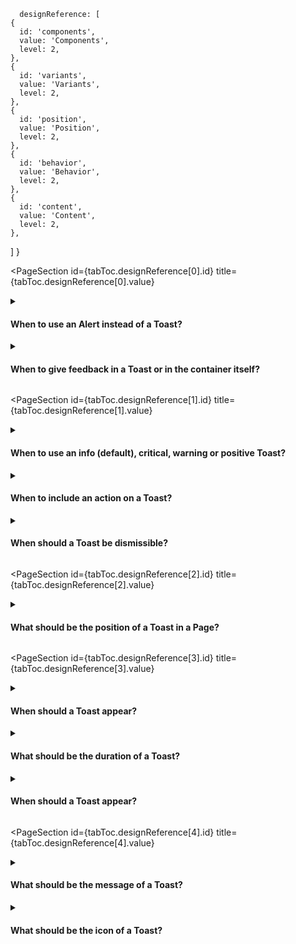 
      designReference: [
    {
      id: 'components',
      value: 'Components',
      level: 2,
    },
    {
      id: 'variants',
      value: 'Variants',
      level: 2,
    },
    {
      id: 'position',
      value: 'Position',
      level: 2,
    },
    {
      id: 'behavior',
      value: 'Behavior',
      level: 2,
    },
    {
      id: 'content',
      value: 'Content',
      level: 2,
    },
  ]
}

<PageSection
  id={tabToc.designReference[0].id}
  title={tabToc.designReference[0].value}
>

<details>
  <summary><h4>When to use an Alert instead of a Toast?</h4></summary>
  <div>
    Choose an <a href="https://admin-ui.vercel.app/components/alert">Alert</a> when the notification loads with the page content and depends on user action to disappear. For example, the <em>Order details</em> page continues to display the Alert with an error in the order until it is solved. Non-dismissive Alerts that indicate progress are the only ones that can appear after the page loads.
  </div>
</details>

<details>
  <summary><h4>When to give feedback in a Toast or in the container itself?</h4></summary>
  <div>
    <ul>
        <li>Give (non-contextual) feedback in a Toast when the message is temporary and doesn’t require much attention from the merchant.</li>
        <li>Give (contextual) feedback in the container itself when the message is permanent, very detailed or easier to understand in a contextual position. In these cases, use one of the following options:
            <ul>
                <li>Error text of a form field</li>
                <li>Error or success states</li>
                <li><a href="https://admin-ui.vercel.app/components/alert">Alert</a></li>
                <li><a href="https://admin-ui.vercel.app/components/modal">Modal</a></li>
                <li>Custom progress bar</li>
            </ul></li>
    </ul>
  </div>
  <br />
  <div>
    <strong>What to avoid:</strong>
      <ul>
        <li>Don't use Toasts for permanent or detailed messages, as they are not easily discoverable by merchants.</li>
      </ul>
  </div>
</details>

</PageSection>

<PageSection
  id={tabToc.designReference[1].id}
  title={tabToc.designReference[1].value}
>

<details>
  <summary><h4>When to use an info (default), critical, warning or positive Toast?</h4></summary>
  <div>
    <ul>
      <li>Use an info Toast for messages that don't require immediate attention and don't have clear semantics. For example, <em>There are 5 new transactions</em>, with a <em>View new transactions</em> button, when the merchant is viewing a page with outdated information.</li>
      <li>Use a critical Toast when an action fails due to a technical error or a user error, usually with a proposed action. For example, "<em>The font could not be deleted because it's used in styles. Please remove it from styles and try again</em>" with a <em>View styles</em> button.</li>
      <li>Use a warning Toast after a successful action when there is something to be cautious about, usually with a proposed action. For example, <em>The product was saved with 5 issues</em> and a <em>Fix issues</em> button.</li>
      <li>Use a positive Toast to indicate success. If the action takes a while to process, use a positive Toast for the submission itself and an info Alert to indicate progress. For example, <em>Product created successfully</em> in a positive Toast and <em>Product indexing in progress</em> in an info Alert.</li>
    </ul>
  </div>
</details> 

<details>
  <summary><h4>When to include an action on a Toast?</h4></summary>
  <div>
    The Toast message should be as brief as possible, so include an action to complement it when needed. Examples include:
    <ul>
        <li>Providing more details in a modal or related page.</li>
        <li>Retrying a failed action.</li>
        <li>Undoing a successful action.</li>
        <li>Focusing on the first error in a form with issues.</li>
        <li>Refreshing outdated information in the page.</li>
    </ul>
    Read the <a href="https://admin-ui.vercel.app/components/button">Button</a> documentation for more details.
  </div>
</details>

<details>
  <summary><h4>When should a Toast be dismissible?</h4></summary>
  <div>
    Always. For non-dismissible notifications, use an <a href="https://admin-ui.vercel.app/components/alert">Alert</a> instead.
  </div>
</details>

</PageSection>
  
<PageSection
  id={tabToc.designReference[2].id}
  title={tabToc.designReference[2].value}
>

<details>
  <summary><h4>What should be the position of a Toast in a Page?</h4></summary>
  <div>
    Considering left-to-right interfaces, the Toast should pop from the bottom of the screen and rest on the lower right-hand corner. This is the default behavior and it should not be customized.
  </div>
</details>

</PageSection>


<PageSection
  id={tabToc.designReference[3].id}
  title={tabToc.designReference[3].value}
>

<details>
  <summary><h4>When should a Toast appear?</h4></summary>
  <div>
    A Toast should appear immediately after the action is triggered (merchant clicks on <em>Save</em>) or the loading feedback is over (loading Button stops spinning).
  </div>
</details>

<details>
  <summary><h4>What should be the duration of a Toast?</h4></summary>
    <div>
        <ul>
            <li>Temporary Toasts should take between 5 and 10 seconds, following an average of 3.5 milliseconds per character.</li>
            <li>Permanent Toasts should only be used when the message requires the merchant’s attention or when they are not expecting it. This includes:
                <ul>
                <li>Error Toasts.</li>
                <li>Warning Toasts.</li>
                <li>Toasts that aren’t immediate results of a merchant’s action.</li>
                </ul>
            </li>
        </ul>
  </div>
</details>

<details>
  <summary><h4>When should a Toast appear?</h4></summary>
  <div>
    Avoid displaying more than one Toast at the same time. Prefer to summarize the result of an action in a single Toast. For example, use <em>34 products successfully saved</em> when multiple products are edited simultaneously in a bulk action.
  </div>
</details>

</PageSection>

<PageSection
  id={tabToc.designReference[4].id}
  title={tabToc.designReference[4].value}
>

<details>
  <summary><h4>What should be the message of a Toast?</h4></summary>
  <div>
    <ul>
      <li>Write a single sentence that is direct and has up to 2 lines.</li>
      <li>Use sentence case, but capitalize proper nouns.</li>
      <li>Critical Toasts should include an action that fixes the issue or at least explain what to do next.</li>
    </ul>
  </div>
  <br />
  <div>
    <strong>What to avoid:</strong>
    <br /><br />
    <ul>
      <li>Don't write text longer than 240 characters. Prefer to include an action that complements the message when needed.</li>
      <li>Don't use personal pronouns.</li>
      <li>Don't use technical language. For example, prefer using <em>The invoice could not be sent because of a technical issue</em> instead of <em>Error 298dx9283 prevented the invoice from being sent</em>.</li>
    </ul>
  </div>
</details>

<details>
  <summary><h4>What should be the icon of a Toast?</h4></summary>
  <div>
    Each Toast variant includes a specific icon according to its semantics. This is the default behavior and should not be customized.
  </div>
</details>


</PageSection>
